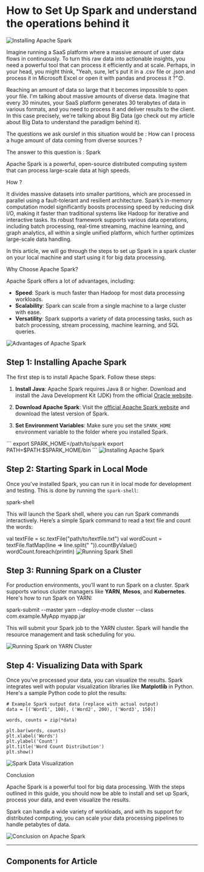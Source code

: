 # How to Set Up Spark and understand the operations behind it

<Image src="https://datascientest.com/wp-content/uploads/2021/08/illu_apache_spark-28.png" alt="Installing Apache Spark" />

Imagine running a SaaS platform where a massive amount of user data flows in continuously. To turn this raw data into actionable insights, you need a powerful tool that can process it efficiently and at scale. Perhaps, in your head, you might think, "Yeah, sure, let's put it in a .csv file or .json and process it in Microsoft Excel or open it with pandas and process it ?"😊.

Reaching an amount of data so large that it becomes impossible to open your file. I'm talking about massive amounts of diverse data. Imagine that every 30 minutes, your SaaS platform generates 30 terabytes of data in various formats, and you need to process it and deliver results to the client. In this case precisely, we're talking about Big Data (go check out my article about Big Data to understand the paradigm behind it).

The questions we ask ourslef in this situation would be : How can I process a huge amount of data coming from diverse sources ?

The answer to this question is : Spark

Apache Spark is a powerful, open-source distributed computing system that can process large-scale data at high speeds. 

<CenteredText>How ? </CenteredText>

It divides massive datasets into smaller partitions, which are processed in parallel using a fault-tolerant and resilient architecture. Spark’s in-memory computation model significantly boosts processing speed by reducing disk I/O, making it faster than traditional systems like Hadoop for iterative and interactive tasks. Its robust framework supports various data operations, including batch processing, real-time streaming, machine learning, and graph analytics, all within a single unified platform, which further optimizes large-scale data handling.

In this article, we will go through the steps to set up Spark in a spark cluster on your local machine and start using it for big data processing.



<CenteredText>Why Choose Apache Spark?</CenteredText>

Apache Spark offers a lot of advantages, including:

- **Speed**: Spark is much faster than Hadoop for most data processing workloads.
- **Scalability**: Spark can scale from a single machine to a large cluster with ease.
- **Versatility**: Spark supports a variety of data processing tasks, such as batch processing, stream processing, machine learning, and SQL queries.

<Image src="https://www.example.com/spark-advantages.png" alt="Advantages of Apache Spark" />

## Step 1: Installing Apache Spark

The first step is to install Apache Spark. Follow these steps:

1. **Install Java**: Apache Spark requires Java 8 or higher. Download and install the Java Development Kit (JDK) from the official [Oracle website](https://www.oracle.com/java/technologies/javase-jdk11-downloads.html).

2. **Download Apache Spark**: Visit the [official Apache Spark website](https://spark.apache.org/downloads.html) and download the latest version of Spark.

3. **Set Environment Variables**: Make sure you set the `SPARK_HOME` environment variable to the folder where you installed Spark.

<CodeBlock language="bash">
```
export SPARK_HOME=/path/to/spark
export PATH=$PATH:$SPARK_HOME/bin
```
</CodeBlock>

<Image src="https://www.example.com/spark-installation.png" alt="Installing Apache Spark" />

## Step 2: Starting Spark in Local Mode

Once you've installed Spark, you can run it in local mode for development and testing. This is done by running the `spark-shell`:

<CodeBlock language="bash">
spark-shell
</CodeBlock>

This will launch the Spark shell, where you can run Spark commands interactively. Here’s a simple Spark command to read a text file and count the words:

<CodeBlock language="scala">
val textFile = sc.textFile("path/to/textfile.txt")
val wordCount = textFile.flatMap(line => line.split(" ")).countByValue()
wordCount.foreach(println)
</CodeBlock>

<Image src="https://www.example.com/spark-shell.png" alt="Running Spark Shell" />

## Step 3: Running Spark on a Cluster

For production environments, you’ll want to run Spark on a cluster. Spark supports various cluster managers like **YARN**, **Mesos**, and **Kubernetes**. Here's how to run Spark on YARN:

<CodeBlock language="bash">
spark-submit --master yarn --deploy-mode cluster --class com.example.MyApp myapp.jar
</CodeBlock>

This will submit your Spark job to the YARN cluster. Spark will handle the resource management and task scheduling for you.

<Image src="https://www.example.com/spark-cluster.png" alt="Running Spark on YARN Cluster" />

## Step 4: Visualizing Data with Spark

Once you’ve processed your data, you can visualize the results. Spark integrates well with popular visualization libraries like **Matplotlib** in Python. Here's a sample Python code to plot the results:

<CodeBlock language="python">
    
    # Example Spark output data (replace with actual output)
    data = [('Word1', 100), ('Word2', 200), ('Word3', 150)]
    
    words, counts = zip(*data)
    
    plt.bar(words, counts)
    plt.xlabel('Words')
    plt.ylabel('Count')
    plt.title('Word Count Distribution')
    plt.show()
</CodeBlock>

<Image src="https://www.example.com/spark-visualization.png" alt="Spark Data Visualization" />

<CenteredText>Conclusion</CenteredText>

Apache Spark is a powerful tool for big data processing. With the steps outlined in this guide, you should now be able to install and set up Spark, process your data, and even visualize the results.

Spark can handle a wide variety of workloads, and with its support for distributed computing, you can scale your data processing pipelines to handle petabytes of data.

<Image src="https://www.example.com/spark-conclusion.png" alt="Conclusion on Apache Spark" />

---

## Components for Article
